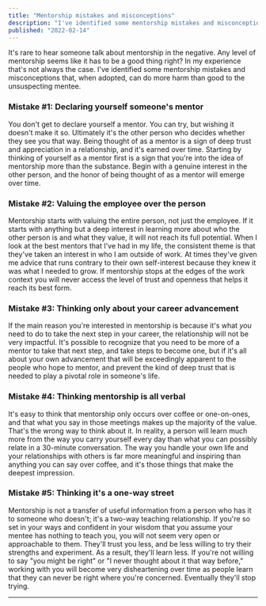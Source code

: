 ```yaml
---
title: "Mentorship mistakes and misconceptions"
description: "I've identified some mentorship mistakes and misconceptions that, when adopted, can do more harm than good to the unsuspecting mentee."
published: "2022-02-14"
---
```


It's rare to hear someone talk about mentorship in the negative. Any level of mentorship seems like it has to be a good thing right? In my experience that's not always the case. I've identified some mentorship mistakes and misconceptions that, when adopted, can do more harm than good to the unsuspecting mentee.

### Mistake #1: Declaring yourself someone's mentor

You don't get to declare yourself a mentor. You can try, but wishing it doesn't make it so. Ultimately it's the other person who decides whether they see you that way. Being thought of as a mentor is a sign of deep trust and appreciation in a relationship, and it's earned over time. Starting by thinking of yourself as a mentor first is a sign that you're into the idea of mentorship more than the substance. Begin with a genuine interest in the other person, and the honor of being thought of as a mentor will emerge over time.

### Mistake #2: Valuing the employee over the person

Mentorship starts with valuing the entire person, not just the employee. If it starts with anything but a deep interest in learning more about who the other person is and what they value, it will not reach its full potential. When I look at the best mentors that I've had in my life, the consistent theme is that they've taken an interest in who I am outside of work. At times they've given me advice that runs contrary to their own self-interest because they knew it was what I needed to grow. If mentorship stops at the edges of the work context you will never access the level of trust and openness that helps it reach its best form.

### Mistake #3: Thinking only about your career advancement

If the main reason you're interested in mentorship is because it's what _you_ need to do to take the next step in your career, the relationship will not be very impactful. It's possible to recognize that you need to be more of a mentor to take that next step, and take steps to become one, but if it's all about your own advancement that will be exceedingly apparent to the people who hope to mentor, and prevent the kind of deep trust that is needed to play a pivotal role in someone's life.

### Mistake #4: Thinking mentorship is all verbal

It's easy to think that mentorship only occurs over coffee or one-on-ones, and that what you say in those meetings makes up the majority of the value. That's the wrong way to think about it. In reality, a person will learn much more from the way you carry yourself every day than what you can possibly relate in a 30-minute conversation. The way you handle your own life and your relationships with others is far more meaningful and inspiring than anything you can say over coffee, and it's those things that make the deepest impression.

### Mistake #5: Thinking it's a one-way street

Mentorship is not a transfer of useful information from a person who has it to someone who doesn't; it's a two-way teaching relationship. If you're so set in your ways and confident in your wisdom that you assume your mentee has nothing to teach you, you will not seem very open or approachable to them. They'll trust you less, and be less willing to try their strengths and experiment. As a result, they'll learn less. If you're not willing to say "you might be right" or "I never thought about it that way before," working with you will become very disheartening over time as people learn that they can never be right where you're concerned. Eventually they'll stop trying.

---

